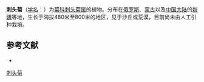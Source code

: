 {{Speciesbox
| name = 刺头菊
| status = 
| status_system = 
| image =
| genus = Cousinia
| species = affinis
| authority = Schrenk
}}

'''刺头菊'''（[[学名|学名]]：{{lang|la|''Cousinia affinis''}}）为[[菊科|菊科]][[刺头菊属|刺头菊属]]的植物。分布在[[俄罗斯|俄罗斯]]、[[蒙古|蒙古]]以及[[中国大陆|中国大陆]]的[[新疆|新疆]]等地，生长于海拔480米至800米的地区，见于沙丘或荒漠，目前尚未由人工引种栽培。

== 参考文献 ==
<div class="references-small">
* {{cite web| url =http://www.bioinfo.cn/db05/KmzwSpecies.php?action=view&id=3622| title =刺头菊| work =《中国高等植物数据库全库》| publisher =中国科学院微生物研究所| author =昆明植物研究所| accessdate =2009-02-25| deadurl =yes| archiveurl =https://web.archive.org/web/20160305083520/http://www.bioinfo.cn/db05/KmzwSpecies.php?action=view&id=3622| archivedate =2016-03-05}}
</div>
{{Taxonbar|from=Q10898535}}

[[Category:刺头菊属|刺头菊]]


{{植物小作品}}
